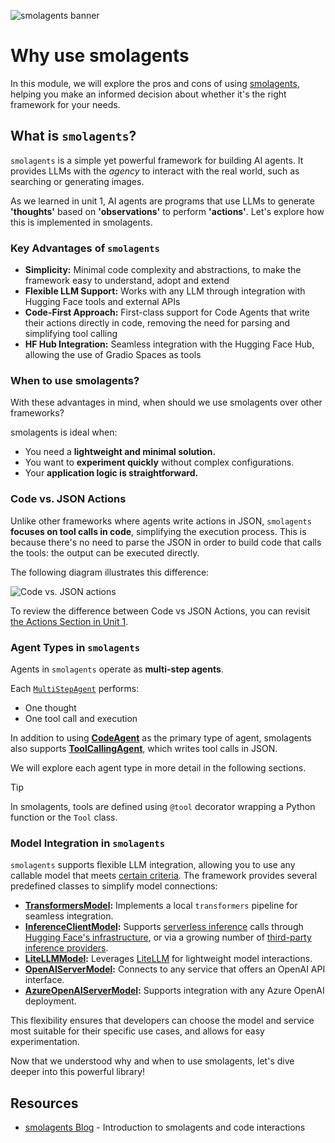 ![smolagents banner](https://huggingface.co/datasets/huggingface/documentation-images/resolve/main/smolagents/license_to_call.png)
# Why use smolagents

In this module, we will explore the pros and cons of using [smolagents](https://huggingface.co/docs/smolagents/en/index), helping you make an informed decision about whether it's the right framework for your needs.

## What is `smolagents`?

`smolagents` is a simple yet powerful framework for building AI agents. It provides LLMs with the _agency_ to interact with the real world, such as searching or generating images.

As we learned in unit 1, AI agents are programs that use LLMs to generate **'thoughts'** based on **'observations'** to perform **'actions'**. Let's explore how this is implemented in smolagents.

### Key Advantages of `smolagents`
- **Simplicity:** Minimal code complexity and abstractions, to make the framework easy to understand, adopt and extend
- **Flexible LLM Support:** Works with any LLM through integration with Hugging Face tools and external APIs
- **Code-First Approach:** First-class support for Code Agents that write their actions directly in code, removing the need for parsing and simplifying tool calling 
- **HF Hub Integration:** Seamless integration with the Hugging Face Hub, allowing the use of Gradio Spaces as tools

### When to use smolagents?

With these advantages in mind, when should we use smolagents over other frameworks? 

smolagents is ideal when:
- You need a **lightweight and minimal solution.**
- You want to **experiment quickly** without complex configurations.
- Your **application logic is straightforward.**

### Code vs. JSON Actions
Unlike other frameworks where agents write actions in JSON, `smolagents` **focuses on tool calls in code**, simplifying the execution process. This is because there's no need to parse the JSON in order to build code that calls the tools: the output can be executed directly.

The following diagram illustrates this difference:

![Code vs. JSON actions](https://huggingface.co/datasets/huggingface/documentation-images/resolve/main/transformers/code_vs_json_actions.png)

To review the difference between Code vs JSON Actions, you can revisit [the Actions Section in Unit 1](https://huggingface.co/learn/agents-course/unit1/actions#actions-enabling-the-agent-to-engage-with-its-environment).

### Agent Types in `smolagents`

Agents in `smolagents` operate as **multi-step agents**. 

Each [`MultiStepAgent`](https://huggingface.co/docs/smolagents/main/en/reference/agents#smolagents.MultiStepAgent) performs:
- One thought
- One tool call and execution

In addition to using **[CodeAgent](https://huggingface.co/docs/smolagents/main/en/reference/agents#smolagents.CodeAgent)** as the primary type of agent, smolagents also supports **[ToolCallingAgent](https://huggingface.co/docs/smolagents/main/en/reference/agents#smolagents.ToolCallingAgent)**, which writes tool calls in JSON.

We will explore each agent type in more detail in the following sections.

> [!TIP]
> In smolagents, tools are defined using <code>@tool</code> decorator wrapping a Python function or the <code>Tool</code> class.

### Model Integration in `smolagents`
`smolagents` supports flexible LLM integration, allowing you to use any callable model that meets [certain criteria](https://huggingface.co/docs/smolagents/main/en/reference/models). The framework provides several predefined classes to simplify model connections:

- **[TransformersModel](https://huggingface.co/docs/smolagents/main/en/reference/models#smolagents.TransformersModel):** Implements a local `transformers` pipeline for seamless integration.
- **[InferenceClientModel](https://huggingface.co/docs/smolagents/main/en/reference/models#smolagents.InferenceClientModel):** Supports [serverless inference](https://huggingface.co/docs/huggingface_hub/main/en/guides/inference) calls through [Hugging Face's infrastructure](https://huggingface.co/docs/api-inference/index), or via a growing number of [third-party inference providers](https://huggingface.co/docs/huggingface_hub/main/en/guides/inference#supported-providers-and-tasks).
- **[LiteLLMModel](https://huggingface.co/docs/smolagents/main/en/reference/models#smolagents.LiteLLMModel):** Leverages [LiteLLM](https://www.litellm.ai/) for lightweight model interactions.
- **[OpenAIServerModel](https://huggingface.co/docs/smolagents/main/en/reference/models#smolagents.OpenAIServerModel):** Connects to any service that offers an OpenAI API interface.
- **[AzureOpenAIServerModel](https://huggingface.co/docs/smolagents/main/en/reference/models#smolagents.AzureOpenAIServerModel):** Supports integration with any Azure OpenAI deployment.

This flexibility ensures that developers can choose the model and service most suitable for their specific use cases, and allows for easy experimentation.

Now that we understood why and when to use smolagents, let's dive deeper into this powerful library!

## Resources

- [smolagents Blog](https://huggingface.co/blog/smolagents) - Introduction to smolagents and code interactions
